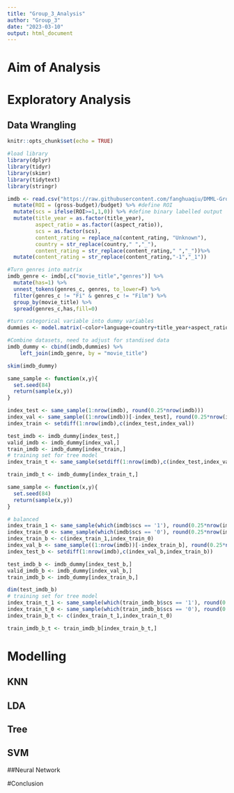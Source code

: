 ```yaml
---
title: "Group_3_Analysis"
author: "Group_3"
date: "2023-03-10"
output: html_document
---
```

# Aim of Analysis

# Exploratory Analysis

## Data Wrangling
```r
knitr::opts_chunk$set(echo = TRUE)

#load library
library(dplyr)
library(tidyr)
library(skimr)
library(tidytext)
library(stringr)
```

```r
imdb <- read.csv("https://raw.githubusercontent.com/fanghuaqiu/DMML-Group-3/main/group_3.csv",na.strings = "") %>%
  mutate(ROI = (gross-budget)/budget) %>% #define ROI
  mutate(scs = ifelse(ROI>=1,1,0)) %>% #define binary labelled output
  mutate(title_year = as.factor(title_year),
         aspect_ratio = as.factor((aspect_ratio)),
         scs = as.factor(scs),
         content_rating = replace_na(content_rating, "Unknown"),
         country = str_replace(country," ","_"),
         content_rating = str_replace(content_rating," ","_"))%>%
  mutate(content_rating = str_replace(content_rating,"-1","_1"))
```


```r
#Turn genres into matrix
imdb_genre <- imdb[,c("movie_title","genres")] %>%
  mutate(has=1) %>%
  unnest_tokens(genres_c, genres, to_lower=F) %>%
  filter(genres_c != "Fi" & genres_c != "Film") %>%
  group_by(movie_title) %>%
  spread(genres_c,has,fill=0)

#turn categorical variable into dummy variables
dummies <- model.matrix(~color+language+country+title_year+aspect_ratio+content_rating,data=imdb)[,-1]

#Combine datasets, need to adjust for standised data
imdb_dummy <- cbind(imdb,dummies) %>%
    left_join(imdb_genre, by = "movie_title")

skim(imdb_dummy)
```


```r
same_sample <- function(x,y){
  set.seed(84)
  return(sample(x,y))
}

index_test <- same_sample(1:nrow(imdb), round(0.25*nrow(imdb)))
index_val <- same_sample((1:nrow(imdb))[-index_test], round(0.25*nrow(imdb)))
index_train <- setdiff(1:nrow(imdb),c(index_test,index_val))

test_imdb <- imdb_dummy[index_test,]
valid_imdb <- imdb_dummy[index_val,]
train_imdb <- imdb_dummy[index_train,]
# training set for tree model
index_train_t <- same_sample(setdiff(1:nrow(imdb),c(index_test,index_val)), round(0.25*nrow(imdb)))

train_imdb_t <- imdb_dummy[index_train_t,]
```

```r
same_sample <- function(x,y){
  set.seed(84)
  return(sample(x,y))
}

# balanced
index_train_1 <- same_sample(which(imdb$scs == '1'), round(0.25*nrow(imdb)))
index_train_0 <- same_sample(which(imdb$scs == '0'), round(0.25*nrow(imdb)))
index_train_b <- c(index_train_1,index_train_0)
index_val_b <- same_sample((1:nrow(imdb))[-index_train_b], round(0.25*nrow(imdb)))
index_test_b <- setdiff(1:nrow(imdb),c(index_val_b,index_train_b))

test_imdb_b <- imdb_dummy[index_test_b,]
valid_imdb_b <- imdb_dummy[index_val_b,]
train_imdb_b <- imdb_dummy[index_train_b,]

dim(test_imdb_b)
# training set for tree model
index_train_t_1 <- same_sample(which(train_imdb_b$scs == '1'), round(0.25*nrow(train_imdb_b)))
index_train_t_0 <- same_sample(which(train_imdb_b$scs == '0'), round(0.25*nrow(train_imdb_b)))
index_train_b_t <- c(index_train_t_1,index_train_t_0)

train_imdb_b_t <- train_imdb_b[index_train_b_t,]
```



# Modelling

## KNN

## LDA

## Tree

## SVM

##Neural Network

#Conclusion

